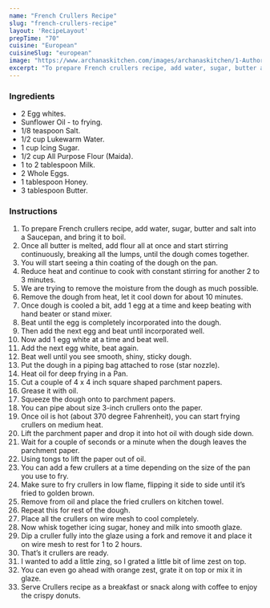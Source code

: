 ---
name: "French Crullers Recipe"
slug: "french-crullers-recipe"
layout: 'RecipeLayout'
prepTime: "70"
cuisine: "European"
cuisineSlug: "european"
image: "https://www.archanaskitchen.com/images/archanaskitchen/1-Author/Jyothi_Rajesh/French_Crullers_recipe.jpg"
excerpt: "To prepare French crullers recipe, add water, sugar, butter and salt into a Saucepan, and bring it to boil"
---

### Ingredients

- 2 Egg whites.
- Sunflower Oil - to frying.
- 1/8 teaspoon Salt.
- 1/2 cup Lukewarm Water.
- 1 cup Icing Sugar.
- 1/2 cup All Purpose Flour (Maida).
- 1 to 2 tablespoon Milk.
- 2 Whole Eggs.
- 1 tablespoon Honey.
- 3 tablespoon Butter.

### Instructions

1. To prepare French crullers recipe, add water, sugar, butter and salt into a Saucepan, and bring it to boil.
1. Once all butter is melted, add flour all at once and start stirring continuously, breaking all the lumps, until the dough comes together.
1. You will start seeing a thin coating of the dough on the pan.
1. Reduce heat and continue to cook with constant stirring for another 2 to 3 minutes.
1. We are trying to remove the moisture from the dough as much possible.
1. Remove the dough from heat, let it cool down for about 10 minutes.
1. Once dough is cooled a bit, add 1 egg at a time and keep beating with hand beater or stand mixer.
1. Beat until the egg is completely incorporated into the dough.
1. Then add the next egg and beat until incorporated well.
1. Now add 1 egg white at a time and beat well.
1. Add the next egg white, beat again.
1. Beat well until you see smooth, shiny, sticky dough.
1. Put the dough in a piping bag attached to rose (star nozzle).
1. Heat oil for deep frying in a Pan.
1. Cut a couple of 4 x 4 inch square shaped parchment papers.
1. Grease it with oil.
1. Squeeze the dough onto to parchment papers.
1. You can pipe about size 3-inch crullers onto the paper.
1. Once oil is hot (about 370 degree Fahrenheit), you can start frying crullers on medium heat.
1. Lift the parchment paper and drop it into hot oil with dough side down.
1. Wait for a couple of seconds or a minute when the dough leaves the parchment paper.
1. Using tongs to lift the paper out of oil.
1. You can add a few crullers at a time depending on the size of the pan you use to fry.
1. Make sure to fry crullers in low flame, flipping it side to side until it’s fried to golden brown.
1. Remove from oil and place the fried crullers on kitchen towel.
1. Repeat this for rest of the dough.
1. Place all the crullers on wire mesh to cool completely.
1. Now whisk together icing sugar, honey and milk into smooth glaze.
1. Dip a cruller fully into the glaze using a fork and remove it and place it on wire mesh to rest for 1 to 2 hours.
1. That’s it crullers are ready.
1. I wanted to add a little zing, so I grated a little bit of lime zest on top.
1. You can even go ahead with orange zest, grate it on top or mix it in glaze.
1. Serve Crullers recipe as a breakfast or snack along with coffee to enjoy the crispy donuts.
